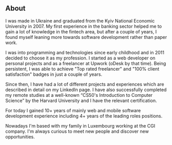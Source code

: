 ## About

I was made in Ukraine and graduated from the Kyiv National Economic University in 2007. My first experience in the banking sector helped me to gain a lot of knowledge in the fintech area, but after a couple of years, I found myself leaning more towards software development rather than paper work.

I was into programming and technologies since early childhood and in 2011 decided to choose it as my profession. I started as a web developer on personal projects and as a freelancer at Upwork (oDesk by that time). Being persistent, I was able to achieve "Top rated freelancer" and "100% client satisfaction" badges in just a couple of years.

Since then, I have had a lot of different projects and experiences which are described in detail on my LinkedIn page. I have also successfully completed my remote studies at a well-known “CS50's Introduction to Computer Science” by the Harvard University and I have the relevant certification.

For today I gained 10+ years of mainly web and mobile software development experience including 4+ years of the leading roles positions.

Nowadays I'm based with my family in Luxembourg working at the CGI company. I'm always curious to meet new people and discover new opportunities.
